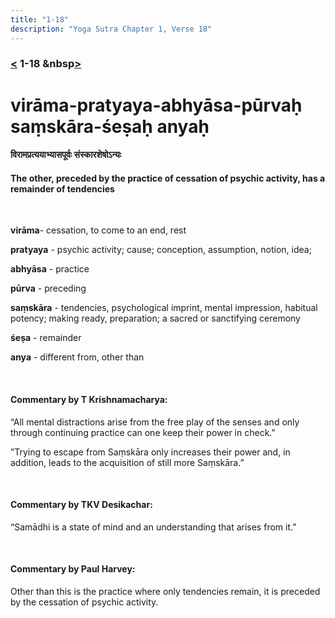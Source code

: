 ```yaml
---
title: "1-18"
description: "Yoga Sutra Chapter 1, Verse 18"
---
```


### [<](/Chapter-1/1-17) 1-18 &nbsp[>](/Chapter-1/1-19/)

# virāma-pratyaya-abhyāsa-pūrvaḥ saṃskāra-śeṣaḥ anyaḥ

#### विरामप्रत्ययाभ्यासपूर्वः संस्कारशेषोऽन्यः

#### The other, preceded by the practice of cessation of psychic activity, has a remainder of tendencies

<br />

**virāma**- cessation, to come to an end, rest <br />

**pratyaya** - psychic activity; cause; conception, assumption, notion, idea; <br />

**abhyāsa** - practice <br />

**pūrva** - preceding <br />

**saṃskāra** - tendencies, psychological imprint, mental impression, habitual potency; making ready, preparation; a sacred or sanctifying ceremony <br />

**śeṣa** - remainder <br />

**anya** - different from, other than <br />

<br />

#### Commentary by T Krishnamacharya:

“All mental distractions arise from the free play of the senses
and only through continuing practice can one keep their power in check.”

‎”Trying to escape from Saṃskāra only increases their power and,
in addition, leads to the acquisition of still more Saṃskāra.”

<br />

#### Commentary by TKV Desikachar:

“Samādhi is a state of mind and an understanding that arises from it.”

<br />

#### Commentary by Paul Harvey:

Other than this is the practice where only tendencies remain,
it is preceded by the cessation of psychic activity.
